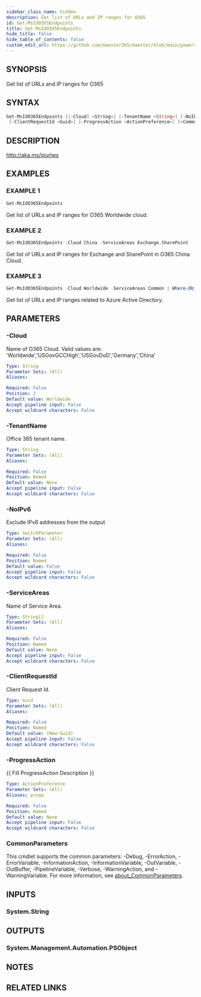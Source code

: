 ```yaml
---
sidebar_class_name: hidden
description: Get list of URLs and IP ranges for O365
id: Get-MsIdO365Endpoints
title: Get-MsIdO365Endpoints
hide_title: false
hide_table_of_contents: false
custom_edit_url: https://github.com/maester365/maester/blob/main/powershell/public/Get-MsIdO365Endpoints.ps1
---
```


## SYNOPSIS

Get list of URLs and IP ranges for O365

## SYNTAX

```powershell
Get-MsIdO365Endpoints [[-Cloud] <String>] [-TenantName <String>] [-NoIPv6] [-ServiceAreas <String[]>]
 [-ClientRequestId <Guid>] [-ProgressAction <ActionPreference>] [<CommonParameters>]
```

## DESCRIPTION

http://aka.ms/ipurlws

## EXAMPLES

### EXAMPLE 1

```powershell
Get-MsIdO365Endpoints
```

Get list of URLs and IP ranges for O365 Worldwide cloud.

### EXAMPLE 2

```powershell
Get-MsIdO365Endpoints -Cloud China -ServiceAreas Exchange,SharePoint
```

Get list of URLs and IP ranges for Exchange and SharePoint in O365 China Cloud.

### EXAMPLE 3

```powershell
Get-MsIdO365Endpoints -Cloud Worldwide -ServiceAreas Common | Where-Object id -In 54,56,59,96
```

Get list of URLs and IP ranges related to Azure Active Directory.

## PARAMETERS

### -Cloud

Name of O365 Cloud.
Valid values are: 'Worldwide','USGovGCCHigh','USGovDoD','Germany','China'

```yaml
Type: String
Parameter Sets: (All)
Aliases:

Required: False
Position: 2
Default value: Worldwide
Accept pipeline input: False
Accept wildcard characters: False
```

### -TenantName

Office 365 tenant name.

```yaml
Type: String
Parameter Sets: (All)
Aliases:

Required: False
Position: Named
Default value: None
Accept pipeline input: False
Accept wildcard characters: False
```

### -NoIPv6

Exclude IPv6 addresses from the output

```yaml
Type: SwitchParameter
Parameter Sets: (All)
Aliases:

Required: False
Position: Named
Default value: False
Accept pipeline input: False
Accept wildcard characters: False
```

### -ServiceAreas

Name of Service Area.

```yaml
Type: String[]
Parameter Sets: (All)
Aliases:

Required: False
Position: Named
Default value: None
Accept pipeline input: False
Accept wildcard characters: False
```

### -ClientRequestId

Client Request Id.

```yaml
Type: Guid
Parameter Sets: (All)
Aliases:

Required: False
Position: Named
Default value: (New-Guid)
Accept pipeline input: False
Accept wildcard characters: False
```

### -ProgressAction

\{\{ Fill ProgressAction Description \}\}

```yaml
Type: ActionPreference
Parameter Sets: (All)
Aliases: proga

Required: False
Position: Named
Default value: None
Accept pipeline input: False
Accept wildcard characters: False
```

### CommonParameters

This cmdlet supports the common parameters: -Debug, -ErrorAction, -ErrorVariable, -InformationAction, -InformationVariable, -OutVariable, -OutBuffer, -PipelineVariable, -Verbose, -WarningAction, and -WarningVariable. For more information, see [about_CommonParameters](http://go.microsoft.com/fwlink/?LinkID=113216).

## INPUTS

### System.String

## OUTPUTS

### System.Management.Automation.PSObject

## NOTES

## RELATED LINKS
